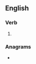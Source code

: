 ==English==

===Verb===
{{head|en|verb form}}

# {{en-past of|room}}

===Anagrams===
* {{anagrams|en|Doomer|doomer|moored}}